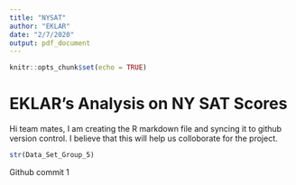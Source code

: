 ```yaml
---
title: "NYSAT"
author: "EKLAR"
date: "2/7/2020"
output: pdf_document
---
```


```r
knitr::opts_chunk$set(echo = TRUE)
```

# EKLAR's Analysis on NY SAT Scores 
Hi team mates,
I am creating the R markdown file and syncing it to github version control. I believe that this will help us colloborate for the project.


```r
str(Data_Set_Group_5)
```
Github commit 1


```r

```


